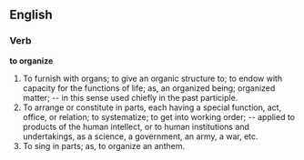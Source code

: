 ==English==

===Verb===

'''to organize'''

#To furnish with organs; to give an organic structure to; to endow with capacity for the functions of life; as, an organized being; organized matter; -- in this sense used chiefly in the past participle.
#To arrange or constitute in parts, each having a special function, act, office, or relation; to systematize; to get into working order; -- applied to products of the human intellect, or to human institutions and undertakings, as a science, a government, an army, a war, etc.
#To sing in parts; as, to organize an anthem.